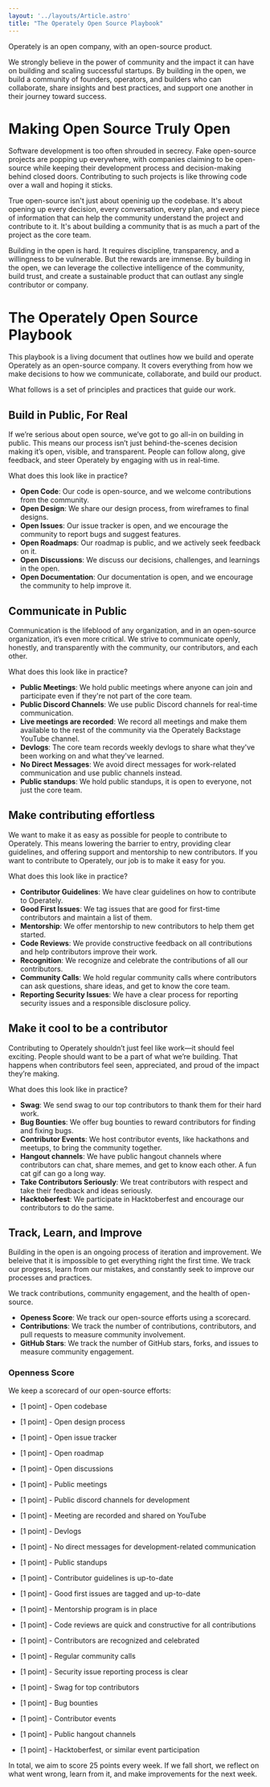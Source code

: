 ```yaml
---
layout: '../layouts/Article.astro'
title: "The Operately Open Source Playbook"
---
```


Operately is an open company, with an open-source product.

We strongly believe in the power of community and the impact it can have on building 
and scaling successful startups. By building in the open, we build a community of 
founders, operators, and builders who can collaborate, share insights and best 
practices, and support one another in their journey toward success.

# Making Open Source Truly Open

Software development is too often shrouded in secrecy. Fake open-source projects
are popping up everywhere, with companies claiming to be open-source while keeping
their development process and decision-making behind closed doors. Contributing to
such projects is like throwing code over a wall and hoping it sticks.

True open-source isn't just about openinig up the codebase. It's about opening up
every decision, every conversation, every plan, and every piece of information
that can help the community understand the project and contribute to it. It's about
building a community that is as much a part of the project as the core team.

Building in the open is hard. It requires discipline, transparency, and a willingness
to be vulnerable. But the rewards are immense. By building in the open, we can
leverage the collective intelligence of the community, build trust, and create a
sustainable product that can outlast any single contributor or company.

# The Operately Open Source Playbook

This playbook is a living document that outlines how we build and operate Operately
as an open-source company. It covers everything from how we make decisions to how
we communicate, collaborate, and build our product. 

What follows is a set of principles and practices that guide our work.

## Build in Public, For Real

If we’re serious about open source, we’ve got to go all-in on building in
public. This means our process isn’t just behind-the-scenes decision making 
it’s open, visible, and transparent. People can follow along, give feedback, 
and steer Operately by engaging with us in real-time.

What does this look like in practice?

- **Open Code**: Our code is open-source, and we welcome contributions from the community.
- **Open Design**: We share our design process, from wireframes to final designs.
- **Open Issues**: Our issue tracker is open, and we encourage the community to report bugs and suggest features.
- **Open Roadmaps**: Our roadmap is public, and we actively seek feedback on it.
- **Open Discussions**: We discuss our decisions, challenges, and learnings in the open.
- **Open Documentation**: Our documentation is open, and we encourage the community to help improve it.

## Communicate in Public

Communication is the lifeblood of any organization, and in an open-source organization,
it’s even more critical. We strive to communicate openly, honestly, and transparently
with the community, our contributors, and each other.

What does this look like in practice?

- **Public Meetings**: We hold public meetings where anyone can join and participate even if they're not part of the core team.
- **Public Discord Channels**: We use public Discord channels for real-time communication.
- **Live meetings are recorded**: We record all meetings and make them available to the rest of the community via the Operately Backstage YouTube channel.
- **Devlogs**: The core team records weekly devlogs to share what they've been working on and what they've learned.
- **No Direct Messages**: We avoid direct messages for work-related communication and use public channels instead.
- **Public standups**: We hold public standups, it is open to everyone, not just the core team.

## Make contributing effortless

We want to make it as easy as possible for people to contribute to Operately.
This means lowering the barrier to entry, providing clear guidelines, and
offering support and mentorship to new contributors. If you want to contribute
to Operately, our job is to make it easy for you.

What does this look like in practice?

- **Contributor Guidelines**: We have clear guidelines on how to contribute to Operately.
- **Good First Issues**: We tag issues that are good for first-time contributors and maintain a list of them.
- **Mentorship**: We offer mentorship to new contributors to help them get started.
- **Code Reviews**: We provide constructive feedback on all contributions and help contributors improve their work.
- **Recognition**: We recognize and celebrate the contributions of all our contributors.
- **Community Calls**: We hold regular community calls where contributors can ask questions, share ideas, and get to know the core team.
- **Reporting Security Issues**: We have a clear process for reporting security issues and a responsible disclosure policy.

## Make it cool to be a contributor

Contributing to Operately shouldn’t just feel like work—it should feel
exciting. People should want to be a part of what we’re building. That happens
when contributors feel seen, appreciated, and proud of the impact they’re
making.

What does this look like in practice?

- **Swag**: We send swag to our top contributors to thank them for their hard work.
- **Bug Bounties**: We offer bug bounties to reward contributors for finding and fixing bugs.
- **Contributor Events**: We host contributor events, like hackathons and meetups, to bring the community together.
- **Hangout channels**: We have public hangout channels where contributors can chat, share memes, and get to know each other. A fun cat gif can go a long way.
- **Take Contributors Seriously**: We treat contributors with respect and take their feedback and ideas seriously.
- **Hacktoberfest**: We participate in Hacktoberfest and encourage our contributors to do the same.

## Track, Learn, and Improve

Building in the open is an ongoing process of iteration and improvement. We beleive
that it is impossible to get everything right the first time. We track our progress,
learn from our mistakes, and constantly seek to improve our processes and practices.

We track contributions, community engagement, and the health of open-source.

- **Openess Score**: We track our open-source efforts using a scorecard.
- **Contributions**: We track the number of contributions, contributors, and pull requests to measure community involvement.
- **GitHub Stars**: We track the number of GitHub stars, forks, and issues to measure community engagement.

### Openness Score

We keep a scorecard of our open-source efforts:

- [1 point] - Open codebase
- [1 point] - Open design process
- [1 point] - Open issue tracker
- [1 point] - Open roadmap
- [1 point] - Open discussions

- [1 point] - Public meetings
- [1 point] - Public discord channels for development
- [1 point] - Meeting are recorded and shared on YouTube
- [1 point] - Devlogs
- [1 point] - No direct messages for development-related communication
- [1 point] - Public standups

- [1 point] - Contributor guidelines is up-to-date
- [1 point] - Good first issues are tagged and up-to-date
- [1 point] - Mentorship program is in place
- [1 point] - Code reviews are quick and constructive for all contributions
- [1 point] - Contributors are recognized and celebrated
- [1 point] - Regular community calls
- [1 point] - Security issue reporting process is clear

- [1 point] - Swag for top contributors
- [1 point] - Bug bounties
- [1 point] - Contributor events
- [1 point] - Public hangout channels
- [1 point] - Hacktoberfest, or similar event participation

In total, we aim to score 25 points every week. If we fall short, we reflect on
what went wrong, learn from it, and make improvements for the next week.
